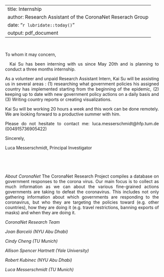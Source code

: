 
---
title: Internship
author: Research Assistant of the CoronaNet Reserach Group
date: "`r lubridate::today()`"
output: pdf_document  
---
<style>
body {
text-align: justify}
</style>
&nbsp;

To whom it may concern, 

&nbsp;
Kai Su has been interning with us since May 20th and is planning to conduct a three months internship.
 
As a volunteer and unpaid Research Assistant Intern, Kai Su will be assisting us in several areas : (1) researching what government policies his assigned country has implemented starting from the beginning of the epidemic, (2) keeping up to date with new government policy actions on a daily basis and (3) Writing country reports or creating visualizations. 
 
Kai Su will be working 20 hours a week and this work can be done remotely. We are looking forward to a productive summer with him.
 
Please do not hesitate to contact me: luca.messerschmidt@hfp.tum.de (004915736905422)
 
Sincerely,
&nbsp;



Luca Messerschmidt, Principal Investigator

&nbsp;

&nbsp;

*About CoronaNet*
The CoronaNet Research Project compiles a database on government responses to the corona virus. Our main focus is to collect as much information as we can about the various fine-grained actions governments are taking to defeat the coronavirus. This includes not only gathering information about which governments are responding to the coronavirus, but who they are targeting the policies toward (e.g. other countries), how they are doing it (e.g. travel restrictions, banning exports of masks) and when they are doing it.
&nbsp;
&nbsp;
&nbsp;

*CoronaNet Research Team*

*Joan Barceló (NYU Abu Dhabi)*

*Cindy Cheng (TU Munich)*

*Allison Spencer Hartnett (Yale University)*

*Robert Kubinec (NYU Abu Dhabi)*

*Luca Messerschmidt (TU Munich)*

